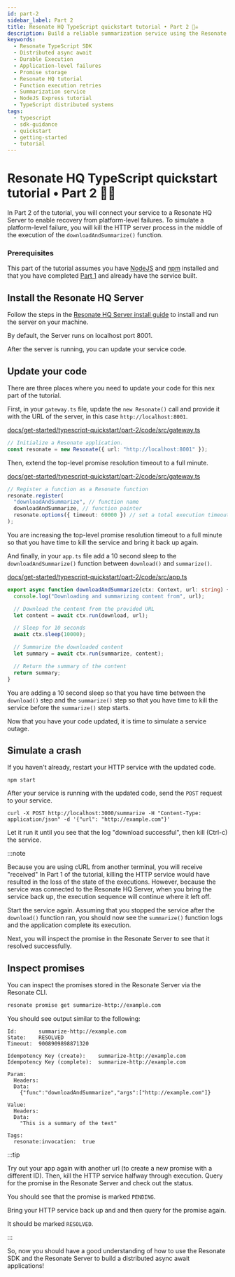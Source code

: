 ```yaml
---
id: part-2
sidebar_label: Part 2
title: Resonate HQ TypeScript quickstart tutorial • Part 2 🏴‍☠️
description: Build a reliable summarization service using the Resonate TypeScript SDK. This step-by-step tutorial demonstrates how to leverage Durable Execution to handle application-level failures with local promise storage, automatic retries, and transparent execution management.
keywords:
  - Resonate TypeScript SDK
  - Distributed async await
  - Durable Execution
  - Application-level failures
  - Promise storage
  - Resonate HQ tutorial
  - Function execution retries
  - Summarization service
  - NodeJS Express tutorial
  - TypeScript distributed systems
tags:
  - typescript
  - sdk-guidance
  - quickstart
  - getting-started
  - tutorial
---
```


# Resonate HQ TypeScript quickstart tutorial • Part 2 🏴‍☠️

In Part 2 of the tutorial, you will connect your service to a Resonate HQ Server to enable recovery from platform-level failures.
To simulate a platform-level failure, you will kill the HTTP server process in the middle of the execution of the `downloadAndSummarize()` function.

### Prerequisites

This part of the tutorial assumes you have [NodeJS](https://nodejs.org/en) and [npm](https://www.npmjs.com/) installed and that you have completed [Part 1](/get-started/typescript-quickstart/part-1) and already have the service built.

## Install the Resonate HQ Server

Follow the steps in the [Resonate HQ Server install guide](/get-started/server-installation) to install and run the server on your machine.

By default, the Server runs on localhost port 8001.

After the server is running, you can update your service code.

## Update your code

There are three places where you need to update your code for this nex part of the tutorial.

First, in your `gateway.ts` file, update the `new Resonate()` call and provide it with the URL of the server, in this case `http://localhost:8001`.

<!--SNIPSTART quickstart-ts-part-2-server-url-->

[docs/get-started/typescript-quickstart/part-2/code/src/gateway.ts](https://github.com/resonatehq/docs/blob/main/docs/get-started/typescript-quickstart/part-2/code/src/gateway.ts)

```ts
// Initialize a Resonate application.
const resonate = new Resonate({ url: "http://localhost:8001" });
```

<!--SNIPEND-->

Then, extend the top-level promise resolution timeout to a full minute.

<!--SNIPSTART quickstart-ts-part-2-register-timeout-->

[docs/get-started/typescript-quickstart/part-2/code/src/gateway.ts](https://github.com/resonatehq/docs/blob/main/docs/get-started/typescript-quickstart/part-2/code/src/gateway.ts)

```ts
// Register a function as a Resonate function
resonate.register(
  "downloadAndSummarize", // function name
  downloadAndSummarize, // function pointer
  resonate.options({ timeout: 60000 }) // set a total execution timeout of 1 minute
);
```

<!--SNIPEND-->

You are increasing the top-level promise resolution timeout to a full minute so that you have time to kill the service and bring it back up again.

And finally, in your `app.ts` file add a 10 second sleep to the `downloadAndSummarize()` function between `download()` and `summarize()`.

<!--SNIPSTART quickstart-ts-part-2-add-sleep-->

[docs/get-started/typescript-quickstart/part-2/code/src/app.ts](https://github.com/resonatehq/docs/blob/main/docs/get-started/typescript-quickstart/part-2/code/src/app.ts)

```ts
export async function downloadAndSummarize(ctx: Context, url: string) {
  console.log("Downloading and summarizing content from", url);

  // Download the content from the provided URL
  let content = await ctx.run(download, url);

  // Sleep for 10 seconds
  await ctx.sleep(10000);

  // Summarize the downloaded content
  let summary = await ctx.run(summarize, content);

  // Return the summary of the content
  return summary;
}
```

<!--SNIPEND-->

You are adding a 10 second sleep so that you have time between the `download()` step and the `summarize()` step so that you have time to kill the service before the `summarize()` step starts.

Now that you have your code updated, it is time to simulate a service outage.

## Simulate a crash

If you haven't already, restart your HTTP service with the updated code.

```shell
npm start
```

After your service is running with the updated code, send the `POST` request to your service.

```shell
curl -X POST http://localhost:3000/summarize -H "Content-Type: application/json" -d '{"url": "http://example.com"}'
```

Let it run it until you see that the log "download successful", then kill (Ctrl-c) the service.

:::note

Because you are using cURL from another terminal, you will receive "received"
In Part 1 of the tutorial, killing the HTTP service would have resulted in the loss of the state of the executions.
However, because the service was connected to the Resonate HQ Server, when you bring the service back up, the execution sequence will continue where it left off.

Start the service again.
Assuming that you stopped the service after the `download()` function ran, you should now see the `summarize()` function logs and the application complete its execution.

Next, you will inspect the promise in the Resonate Server to see that it resolved successfully.

## Inspect promises

You can inspect the promises stored in the Resonate Server via the Resonate CLI.

```bash
resonate promise get summarize-http://example.com
```

You should see output similar to the following:

```
Id:       summarize-http://example.com
State:    RESOLVED
Timeout:  9008909898871320

Idempotency Key (create):    summarize-http://example.com
Idempotency Key (complete):  summarize-http://example.com

Param:
  Headers:
  Data:
    {"func":"downloadAndSummarize","args":["http://example.com"]}

Value:
  Headers:
  Data:
    "This is a summary of the text"

Tags:
  resonate:invocation:  true
```

:::tip

Try out your app again with another url (to create a new promise with a different ID).
Then, kill the HTTP service halfway through execution.
Query for the promise in the Resonate Server and check out the status.

You should see that the promise is marked `PENDING`.

Bring your HTTP service back up and and then query for the promise again.

It should be marked `RESOLVED`.

:::

So, now you should have a good understanding of how to use the Resonate SDK and the Resonate Server to build a distributed async await applications!
